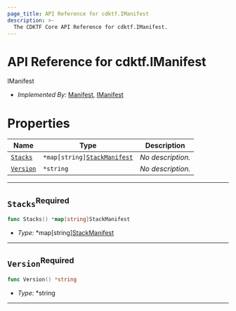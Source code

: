 ```yaml
---
page_title: API Reference for cdktf.IManifest
description: >-
  The CDKTF Core API Reference for cdktf.IManifest.
---
```


<!-- This file is generated through yarn generate-docs -->

# API Reference for cdktf.IManifest

   IManifest <a name="IManifest" id="cdktf.IManifest"></a>
  
  - *Implemented By:* <a href="#cdktf.Manifest">Manifest</a>, <a href="#cdktf.IManifest">IManifest</a>
  
  
  # Properties <a name="Properties" id="Properties"></a>
  
  | **Name** | **Type** | **Description** |
  | --- | --- | --- |
  | <code><a href="#cdktf.IManifest.property.stacks">Stacks</a></code> | <code>*map[string]<a href="#cdktf.StackManifest">StackManifest</a></code> | *No description.* |
  | <code><a href="#cdktf.IManifest.property.version">Version</a></code> | <code>*string</code> | *No description.* |
  
  ---
  
  ## `Stacks`<sup>Required</sup> <a name="Stacks" id="cdktf.IManifest.property.stacks"></a>
  
  ```go
  func Stacks() *map[string]StackManifest
  ```
  
  - *Type:* *map[string]<a href="#cdktf.StackManifest">StackManifest</a>
  
  ---
  
  ## `Version`<sup>Required</sup> <a name="Version" id="cdktf.IManifest.property.version"></a>
  
  ```go
  func Version() *string
  ```
  
  - *Type:* *string
  
  ---
  
